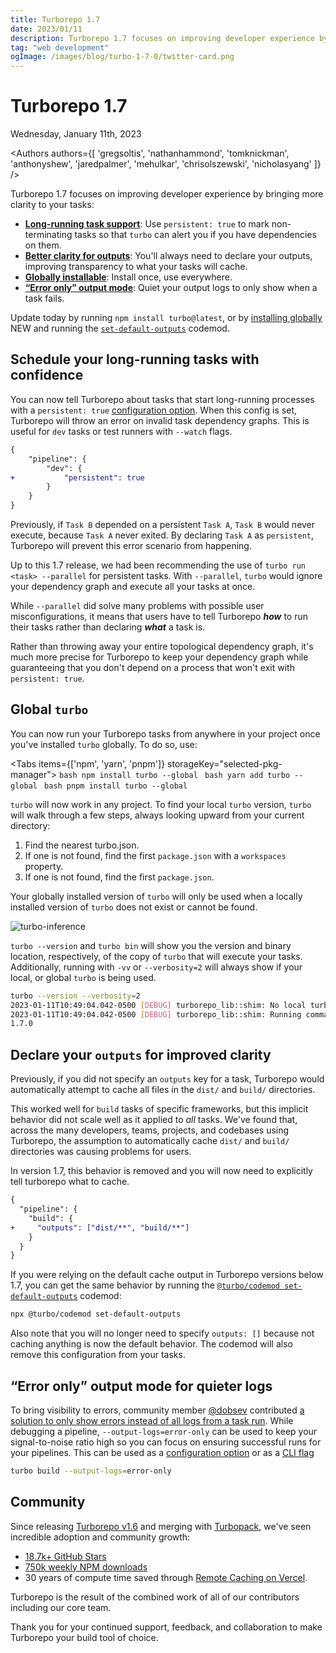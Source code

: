 ```yaml
---
title: Turborepo 1.7
date: 2023/01/11
description: Turborepo 1.7 focuses on improving developer experience by bringing more clarity to your tasks.
tag: "web development"
ogImage: /images/blog/turbo-1-7-0/twitter-card.png
---
```



# Turborepo 1.7


<Date>
  Wednesday, January 11th, 2023
</Date>

<Authors authors={[
  'gregsoltis',
  'nathanhammond',
  'tomknickman',
  'anthonyshew',
  'jaredpalmer',
  'mehulkar',
  'chrisolszewski',
  'nicholasyang'
]} />

Turborepo 1.7 focuses on improving developer experience by bringing more clarity to your tasks:

- [**Long-running task support**](#schedule-your-long-running-tasks-with-confidence): Use `persistent: true` to mark non-terminating tasks so that `turbo` can alert you if you have dependencies on them.
- [**Better clarity for outputs**](#declare-your-outputs-for-improved-clarity): You'll always need to declare your outputs, improving transparency to what your tasks will cache.
- [**Globally installable**](#global-turbo): Install once, use everywhere.
- [**“Error only” output mode**](#error-only-output-mode-for-quieter-logs): Quiet your output logs to only show when a task fails.

Update today by running `npm install turbo@latest`, or by [installing globally](#global-turbo) <Badge>NEW</Badge> and running the [`set-default-outputs`](/repo/docs/reference/codemods#set-default-outputs) codemod.

## Schedule your long-running tasks with confidence

You can now tell Turborepo about tasks that start long-running processes with a `persistent: true` [configuration option](/repo/docs/reference/configuration#persistent). When this config is set, Turborepo will throw an error on invalid task dependency graphs. This is useful for `dev` tasks or test runners with `--watch` flags.

```diff
{
	"pipeline": {
		"dev": {
+			"persistent": true
		}
	}
}
```

Previously, if `Task B` depended on a persistent `Task A`, `Task B` would never execute, because `Task A` never exited. By declaring `Task A` as `persistent`, Turborepo will prevent this error scenario from happening.

Up to this 1.7 release, we had been recommending the use of `turbo run <task> --parallel` for persistent tasks. With `--parallel`, `turbo` would ignore your dependency graph and execute all your tasks at once.

While `--parallel` did solve many problems with possible user misconfigurations, it means that users have to tell Turborepo **_how_** to run their tasks rather than declaring **_what_** a task is.

Rather than throwing away your entire topological dependency graph, it's much more precise for Turborepo to keep your dependency graph while guaranteeing that you don't depend on a process that won't exit with `persistent: true`.

## Global `turbo`

You can now run your Turborepo tasks from anywhere in your project once you've installed `turbo` globally. To do so, use:

<Tabs items={['npm', 'yarn', 'pnpm']} storageKey="selected-pkg-manager">
  <Tab>
    ```bash
    npm install turbo --global
    ```
  </Tab>
  <Tab>
    ```bash
    yarn add turbo --global
    ```
  </Tab>
  <Tab>
    ```bash
    pnpm install turbo --global
    ```
  </Tab>
</Tabs>

`turbo` will now work in any project. To find your local `turbo` version, `turbo` will walk through a few steps, always looking upward from your current directory:

1. Find the nearest turbo.json.
2. If one is not found, find the first `package.json` with a `workspaces` property.
3. If one is not found, find the first `package.json`.

Your globally installed version of `turbo` will only be used when a locally installed version of `turbo` does not exist or cannot be found.

![turbo-inference](/images/blog/turbo-1-7-0/turbo-inference.png)

`turbo --version` and `turbo bin` will show you the version and binary location, respectively, of the copy of `turbo` that will execute your tasks.
Additionally, running with `-vv` or `--verbosity=2` will always show if your local, or global `turbo` is being used.

```bash
turbo --version --verbosity=2
2023-01-11T10:49:04.042-0500 [DEBUG] turborepo_lib::shim: No local turbo binary found at: /Users/knickman/Developer/vercel/my-awesome-monorepo/node_modules/.bin/turbo
2023-01-11T10:49:04.042-0500 [DEBUG] turborepo_lib::shim: Running command as global turbo
1.7.0
```

## Declare your `outputs` for improved clarity

Previously, if you did not specify an `outputs` key for a task, Turborepo would automatically attempt to cache all files in the `dist/` and `build/` directories.

This worked well for `build` tasks of specific frameworks, but this implicit behavior did not scale well as it applied to _all_ tasks. We've found that, across the many developers, teams, projects, and codebases using Turborepo, the assumption to automatically cache `dist/` and `build/` directories was causing problems for users.

In version 1.7, this behavior is removed and you will now need to explicitly tell turborepo what to cache.

```diff
{
  "pipeline": {
    "build": {
+     "outputs": ["dist/**", "build/**"]
    }
  }
}
```

If you were relying on the default cache output in Turborepo versions below 1.7, you can get the same behavior by running the [`@turbo/codemod set-default-outputs`](/repo/docs/reference/codemods#set-default-outputs) codemod:

```bash
npx @turbo/codemod set-default-outputs
```

Also note that you will no longer need to specify `outputs: []` because not caching anything is now the default behavior. The codemod will also remove this configuration from your tasks.

## “Error only” output mode for quieter logs

To bring visibility to errors, community member [@dobsev](https://github.com/dobesv) contributed [a solution to only show errors instead of all logs from a task run](https://github.com/vercel/turbo/pull/2588). While debugging a pipeline, `--output-logs=error-only` can be used to keep your signal-to-noise ratio high so you can focus on ensuring successful runs for your pipelines.
This can be used as a [configuration option](/repo/docs/reference/configuration#outputmode) or as a [CLI flag](/repo/docs/reference/command-line-reference#--output-logs)

```bash
turbo build --output-logs=error-only
```

## Community

Since releasing [Turborepo v1.6](/blog/turbo-1-6-0) and merging with [Turbopack](https://turbo.build/pack), we've seen incredible adoption and community growth:

- [18.7k+ GitHub Stars](https://github.com/vercel/turbo)
- [750k weekly NPM downloads](https://www.npmjs.com/package/turbo)
- 30 years of compute time saved through [Remote Caching on Vercel](https://vercel.com/docs/concepts/monorepos/remote-caching).

Turborepo is the result of the combined work of all of our contributors including our core team.

Thank you for your continued support, feedback, and collaboration to make Turborepo your build tool of choice.
